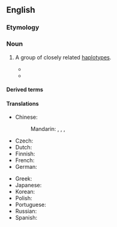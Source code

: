 ==English==
{{wikipedia}}

===Etymology===
{{prefix|en|haplo|group}}

===Noun===
{{en-noun}}

# {{lb|en|genetics}} A group of closely related [[haplotype]]s.
#* {{quote-book|lang=en|title=Introduction to Molecular Immunology|author=Alfred Nisonoff|year=1984|passage=A '''haplogroup''' comprises the genes present on one chromosome.|page=128}}
#* {{quote-journal|lang=en|title=mtDNA Variation of Aboriginal Siberians Reveals Distinct Genetic Affinities with Native Americans|journal=American Journal of Human Genetics|volume=53|page=591|year=1993|passage=The earlier Amerind migration carried with it only four Asian haplotypes, which subsequently evolved into Amerind-specific '''haplogroups''' A, B, C, and D.}}

====Derived terms====
{{der2|en
|subhaplogroup
|parahaplogroup
|interhaplogroup
|intrahaplogroup
|macrohaplogroup
|superhaplogroup}}

====Translations====
{{trans-top|group of haplotypes}}
* Chinese:
*: Mandarin: {{t|cmn|單倍群|sc=Hani}}, {{t|cmn|单倍群|tr=dānbèiqún|sc=Hani}}, {{t|cmn|單體群|sc=Hani}}, {{t|cmn|单体群|tr=dāntǐqún|sc=Hani}}
* Czech: {{t|cs|haploskupina}}
* Dutch: {{t|nl|haplogroep}}
* Finnish: {{t|fi|haploryhmä}}
* French: {{t|fr|haplogroupe|f}}
* German: {{t|de|Haplogruppe|f}}
{{trans-mid}}
* Greek: {{t+|el|απλοομάδα|f}}
* Japanese: {{t|ja|ハプログループ|tr=hapurogurūpu|sc=Jpan}}
* Korean: {{t|ko|하플로그룹|sc=Kore}}
* Polish: {{t|pl|haplogrupa}}
* Portuguese: {{t|pt|haplogrupo}}
* Russian: {{t+|ru|гаплогру́ппа|f}}
* Spanish: {{t|es|haplogrupo|m}}
{{trans-bottom}}